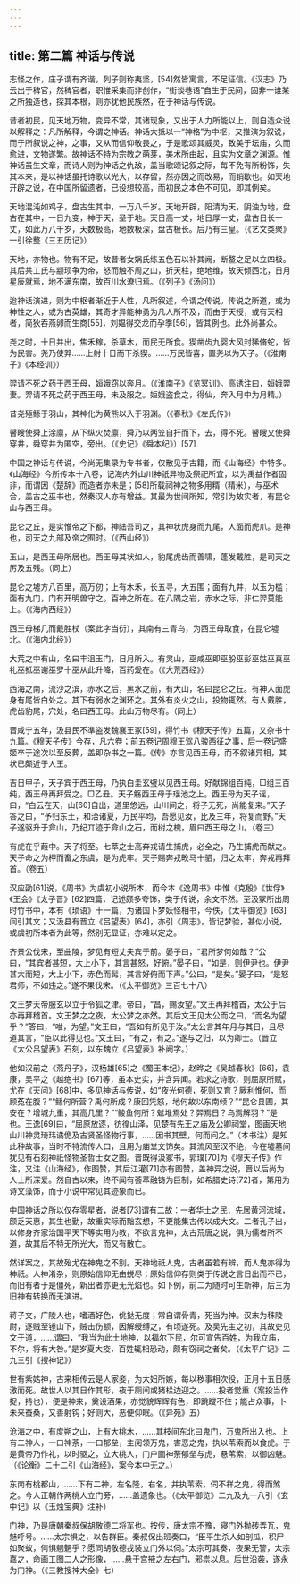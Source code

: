 ```yaml
---
---
---
```

title: 第二篇 神话与传说
---




志怪之作，庄子谓有齐谐，列子则称夷坚，[54]然皆寓言，不足征信。《汉志》乃云出于稗官，然稗官者，职惟采集而非创作，“街谈巷语”自生于民间，固非一谁某之所独造也，探其本根，则亦犹他民族然，在于神话与传说。

昔者初民，见天地万物，变异不常，其诸现象，又出于人力所能以上，则自造众说以解释之：凡所解释，今谓之神话。神话大抵以一“神格”为中枢，又推演为叙说，而于所叙说之神，之事，又从而信仰敬畏之，于是歌颂其威灵，致美于坛庙，久而愈进，文物遂繁。故神话不特为宗教之萌芽，美术所由起，且实为文章之渊源。惟神话虽生文章，而诗人则为神话之仇敌，盖当歌颂记叙之际，每不免有所粉饰，失其本来，是以神话虽托诗歌以光大，以存留，然亦因之而改易，而销歇也。如天地开辟之说，在中国所留遗者，已设想较高，而初民之本色不可见，即其例矣。

天地混沌如鸡子，盘古生其中，一万八千岁。天地开辟，阳清为天，阴浊为地，盘古在其中，一日九变，神于天，圣于地。天日高一丈，地日厚一丈，盘古日长一丈，如此万八千岁，天数极高，地数极深，盘古极长。后乃有三皇。（《艺文类聚》一引徐整《三五历记》）

天地，亦物也。物有不足，故昔者女娲氏练五色石以补其阙，断鳌之足以立四极。其后共工氏与颛顼争为帝，怒而触不周之山，折天柱，绝地维，故天倾西北，日月星辰就焉，地不满东南，故百川水潦归焉。（《列子》《汤问》）

迨神话演进，则为中枢者渐近于人性，凡所叙述，今谓之传说。传说之所道，或为神性之人，或为古英雄，其奇才异能神勇为凡人所不及，而由于天授，或有天相者，简狄吞燕卵而生商[55]，刘媪得交龙而孕季[56]，皆其例也。此外尚甚众。

尧之时，十日并出，焦禾稼，杀草木，而民无所食。猰凿齿九婴大风封豨脩蛇，皆为民害。尧乃使羿……上射十日而下杀猰。……万民皆喜，置尧以为天子。（《淮南子》《本经训》）

羿请不死之药于西王母，姮娥窃以奔月。（《淮南子》《览冥训》。高诱注曰，姮娥羿妻。羿请不死之药于西王母，未及服之。姮娥盗食之，得仙，奔入月中为月精。）

昔尧殛鲧于羽山，其神化为黄熊以入于羽渊。（《春秋》《左氏传》）

瞽瞍使舜上涂廪，从下纵火焚廪，舜乃以两笠自扞而下，去，得不死。瞽瞍又使舜穿井，舜穿井为匿空，旁出。（《史记》《舜本纪》）[57]

中国之神话与传说，今尚无集录为专书者，仅散见于古籍，而《山海经》中特多。《山海经》今所传本十八卷，记海内外山川神祇异物及祭祀所宜，以为禹益作者固非，而谓因《楚辞》而造者亦未是；[58]所载祠神之物多用糈（精米），与巫术合，盖古之巫书也，然秦汉人亦有增益。其最为世间所知，常引为故实者，有昆仑山与西王母。

昆仑之丘，是实惟帝之下都，神陆吾司之，其神状虎身而九尾，人面而虎爪。是神也，司天之九部及帝之囿时。（《西山经》）

玉山，是西王母所居也。西王母其状如人，豹尾虎齿而善啸，蓬发戴胜，是司天之厉及五残。（同上）

昆仑之墟方八百里，高万仞；上有木禾，长五寻，大五围；面有九井，以玉为槛；面有九门，门有开明兽守之。百神之所在。在八隅之岩，赤水之际，非仁羿莫能上。（《海内西经》）

西王母梯几而戴胜杖（案此字当衍），其南有三青鸟，为西王母取食，在昆仑墟北。（《海内北经》）

大荒之中有山，名曰丰沮玉门，日月所入。有灵山，巫咸巫即巫朌巫彭巫姑巫真巫礼巫抵巫谢巫罗十巫从此升降，百药爰在。（《大荒西经》）

西海之南，流沙之滨，赤水之后，黑水之前，有大山，名曰昆仑之丘。有神人面虎身有尾皆白处之。其下有弱水之渊环之。其外有炎火之山，投物辄然。有人戴胜，虎齿豹尾，穴处，名曰西王母。此山万物尽有。（同上）

晋咸宁五年，汲县民不凖盗发魏襄王冢[59]，得竹书《穆天子传》五篇，又杂书十九篇。《穆天子传》今存，凡六卷；前五卷记周穆王驾八骏西征之事，后一卷记盛姬卒于途次以至反葬，盖即杂书之一篇。《传》亦言见西王母，而不叙诸异相，其状已颇近于人王。

吉日甲子，天子宾于西王母，乃执白圭玄璧以见西王母。好献锦组百纯，□组三百纯，西王母再拜受之。□乙丑。天子觞西王母于瑶池之上。西王母为天子谣，曰，“白云在天，山[60]自出，道里悠远，山川间之，将子无死，尚能复来。”天子答之曰，“予归东土，和治诸夏，万民平均，吾愿见汝，比及三年，将复而野。”天子遂驱升于弇山，乃纪丌迹于弇山之石，而树之槐，眉曰西王母之山。（卷三）

有虎在乎葭中。天子将至。七萃之士高奔戎请生捕虎，必全之，乃生捕虎而献之。天子命之为柙而畜之东虞，是为虎牢。天子赐奔戎畋马十驷，归之太牢，奔戎再拜首。（卷五）

汉应劭[61]说，《周书》为虞初小说所本，而今本《逸周书》中惟《克殷》《世俘》《王会》《太子晋》[62]四篇，记述颇多夸饰，类于传说，余文不然。至汲冢所出周时竹书中，本有《琐语》十一篇，为诸国卜梦妖怪相书，今佚，《太平御览》[63]间引其文；又汲县有晋立《吕望表》[64]，亦引《周志》，皆记梦验，甚似小说，或虞初所本者为此等，然别无显证，亦难以定之。

齐景公伐宋，至曲陵，梦见有短丈夫宾于前。晏子曰，“君所梦何如哉？”公曰，“其宾者甚短，大上小下，其言甚怒，好俯。”晏子曰，“如是，则伊尹也。伊尹甚大而短，大上小下，赤色而髯，其言好俯而下声。”公曰，“是矣。”晏子曰，“是怒君师，不如违之。”遂不果伐宋。（《太平御览》三百七十八）

文王梦天帝服玄以立于令狐之津。帝曰，“昌，赐汝望。”文王再拜稽首，太公于后亦再拜稽首。文王梦之之夜，太公梦之亦然。其后文王见太公而之曰，“而名为望乎？”答曰，“唯，为望。”文王曰，“吾如有所见于汝。”太公言其年月与其日，且尽道其言，“臣以此得见也。”文王曰，“有之，有之。”遂与之归，以为卿士。（晋立《太公吕望表》石刻，以东魏立《吕望表》补阙字。）

他如汉前之《燕丹子》，汉杨雄[65]之《蜀王本纪》，赵晔之《吴越春秋》[66]，袁康，吴平之《越绝书》[67]等，虽本史实，并含异闻。若求之诗歌，则屈原所赋，尤在《天问》[68]中，多见神话与传说，如“夜光何德，死则又育？厥利惟何，而顾菟在腹？”“鲧何所营？禹何所成？康回凭怒，地何故以东南倾？”“昆仑县圃，其安在？增城九重，其高几里？”“鲮鱼何所？鬿堆焉处？羿焉日？乌焉解羽？”是也。王逸[69]曰，“屈原放逐，彷徨山泽，见楚有先王之庙及公卿祠堂，图画天地山川神灵琦玮谲佹及古贤圣怪物行事，……因书其壁，何而问之。”（本书注）是知此种故事，当时不特流传人口，且用为庙堂文饰矣。其流风至汉不绝，今在墟墓间犹见有石刻神祇怪物圣哲士女之图。晋既得汲冢书，郭璞[70]为《穆天子传》作注，又注《山海经》，作图赞，其后江灌[71]亦有图赞，盖神异之说，晋以后尚为人士所深爱。然自古以来，终不闻有荟萃融铸为巨制，如希腊史诗[72]者，第用为诗文藻饰，而于小说中常见其迹象而已。

中国神话之所以仅存零星者，说者[73]谓有二故：一者华土之民，先居黄河流域，颇乏天惠，其生也勤，故重实际而黜玄想，不更能集古传以成大文。二者孔子出，以修身齐家治国平天下等实用为教，不欲言鬼神，太古荒唐之说，俱为儒者所不道，故其后不特无所光大，而又有散亡。

然详案之，其故殆尤在神鬼之不别。天神地祇人鬼，古者虽若有辨，而人鬼亦得为神祇。人神淆杂，则原始信仰无由蜕尽；原始信仰存则类于传说之言日出而不已，而旧有者于是僵死，新出者亦更无光焰也。如下例，前二为随时可生新神，后三为旧神有转换而无演进。

蒋子文，广陵人也，嗜酒好色，佻挞无度；常自谓骨青，死当为神。汉末为秣陵尉，逐贼至锺山下，贼击伤额，因解绶缚之，有顷遂死。及吴先主之初，其故吏见文于道，……谓曰，“我当为此土地神，以福尔下民，尔可宣告百姓，为我立庙，不尔，将有大咎。”是岁夏大疫，百姓辄相恐动，颇有窃祠之者矣。（《太平广记》二九三引《搜神记》）

世有紫姑神，古来相传云是人家妾，为大妇所嫉，每以秽事相次役，正月十五日感激而死。故世人以其日作其形，夜于厕间或猪栏边迎之。……投者觉重（案投当作捉，持也），便是神来，奠设酒果，亦觉貌辉辉有色，即跳躞不住；能占众事，卜未来蚕桑，又善射钩；好则大，恶便仰眠。（《异苑》五）

沧海之中，有度朔之山，上有大桃木，……其枝间东北曰鬼门，万鬼所出入也。上有二神人，一曰神荼，一曰郁垒，主阅领万鬼，害恶之鬼，执以苇索而以食虎。于是黄帝乃作礼，以时驱之，立大桃人，门户画神荼郁垒与虎，悬苇索，以御凶魅。（《论衡》二十二引《山海经》，案今本中无之。）

东南有桃都山，……下有二神，左名隆，右名，并执苇索，伺不祥之鬼，得而煞之。今人正朝作两桃人立门旁，……盖遗象也。（《太平御览》二九及九一八引《玄中记》以《玉烛宝典》注补）

门神，乃是唐朝秦叔保胡敬德二将军也。按传，唐太宗不豫，寝门外抛砖弄瓦，鬼魅呼号。……太宗惧之，以告群臣。秦叔保出班奏曰，“臣平生杀人如剖瓜，积尸如聚蚁，何惧魍魉乎？愿同胡敬德戎装立门外以伺。”太宗可其奏，夜果无警，太宗嘉之，命画工图二人之形像，……悬于宫掖之左右门，邪祟以息。后世沿袭，遂永为门神。（《三教搜神大全》七）